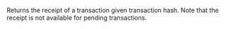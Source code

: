 
Returns the receipt of a transaction given transaction hash. Note that the receipt is not available for pending transactions. <CreditCost network="evm" method="eth_getTransactionReceipt" />
